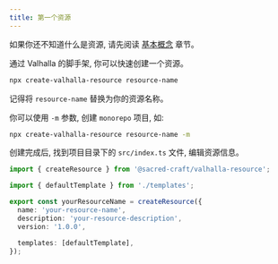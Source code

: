 ```yaml
---
title: 第一个资源
---
```


如果你还不知道什么是资源, 请先阅读 [基本概念](/docs/for-users/getting-started/concepts) 章节。

通过 Valhalla 的脚手架, 你可以快速创建一个资源。

```bash
npx create-valhalla-resource resource-name
```

记得将 `resource-name` 替换为你的资源名称。

你可以使用 `-m` 参数, 创建 `monorepo` 项目, 如:

```bash
npx create-valhalla-resource resource-name -m
```

创建完成后, 找到项目目录下的 `src/index.ts` 文件, 编辑资源信息。

```typescript
import { createResource } from '@sacred-craft/valhalla-resource';

import { defaultTemplate } from './templates';

export const yourResourceName = createResource({
  name: 'your-resource-name',
  description: 'your-resource-description',
  version: '1.0.0',

  templates: [defaultTemplate],
});
```
